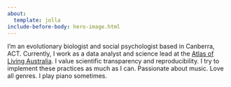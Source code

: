 ```yaml
---
about: 
  template: jolla
include-before-body: hero-image.html
---
```



I'm an evolutionary biologist and social psychologist based in Canberra, ACT. Currently, I work as a data analyst and science lead at the [Atlas of Living Australia](https://www.ala.org.au/). I value scientific transparency and reproducibility. I try to implement these practices as much as I can. Passionate about music. Love all genres. I play piano sometimes.